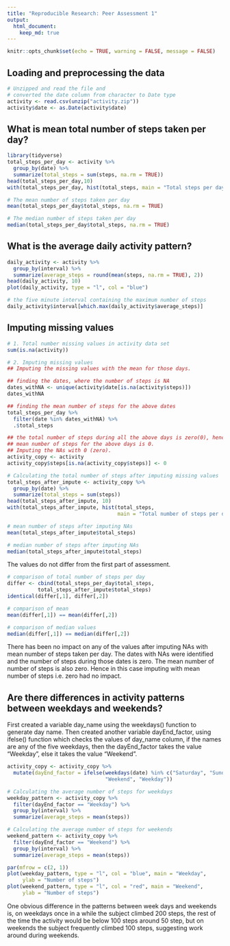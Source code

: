 ```yaml
---
title: "Reproducible Research: Peer Assessment 1"
output: 
  html_document:
    keep_md: true
---
```


```r
knitr::opts_chunk$set(echo = TRUE, warning = FALSE, message = FALSE)
```

## Loading and preprocessing the data
```r
# Unzipped and read the file and
# converted the date column from character to Date type
activity <- read.csv(unzip("activity.zip"))
activity$date <- as.Date(activity$date)
```



## What is mean total number of steps taken per day?
```r
library(tidyverse)
total_steps_per_day <- activity %>%
  group_by(date) %>%
  summarize(total_steps = sum(steps, na.rm = TRUE))
head(total_steps_per_day,10)
with(total_steps_per_day, hist(total_steps, main = "Total steps per day"))

# The mean number of steps taken per day
mean(total_steps_per_day$total_steps, na.rm = TRUE)

# The median number of steps taken per day
median(total_steps_per_day$total_steps, na.rm = TRUE)
```

## What is the average daily activity pattern?
```r
daily_activity <- activity %>%
  group_by(interval) %>%
  summarize(average_steps = round(mean(steps, na.rm = TRUE), 2))
head(daily_activity, 10)
plot(daily_activity, type = "l", col = "blue")

# the five minute interval containing the maximum number of steps
daily_activity$interval[which.max(daily_activity$average_steps)]
```



## Imputing missing values
```r
# 1. Total number missing values in activity data set
sum(is.na(activity))

# 2. Imputing missing values
## Imputing the missing values with the mean for those days.

## finding the dates, where the number of steps is NA
dates_withNA <- unique(activity$date[is.na(activity$steps)])
dates_withNA

## finding the mean number of steps for the above dates
total_steps_per_day %>%
  filter(date %in% dates_withNA) %>%
  .$total_steps

## the total number of steps during all the above days is zero(0), hence the
## mean number of steps for the above days is 0.
## Imputing the NAs with 0 (zero).
activity_copy <- activity
activity_copy$steps[is.na(activity_copy$steps)] <- 0

# Calculating the total number of steps after imputing missing values
total_steps_after_impute <- activity_copy %>%
  group_by(date) %>%
  summarize(total_steps = sum(steps))
head(total_steps_after_impute, 10)
with(total_steps_after_impute, hist(total_steps,
                                    main = "Total number of steps per day"))

# mean number of steps after imputing NAs
mean(total_steps_after_impute$total_steps)

# median number of steps after imputing NAs
median(total_steps_after_impute$total_steps)
```

The values do not differ from the first part of assessment.
```r
# comparison of total number of steps per day
differ <- cbind(total_steps_per_day$total_steps,
          total_steps_after_impute$total_steps)
identical(differ[,1], differ[,2])

# comparison of mean
mean(differ[,1]) == mean(differ[,2])

# comparison of median values
median(differ[,1]) == median(differ[,2])
```
There has been no impact on any of the values after imputing NAs with mean
number of steps taken per day. The dates with NAs were identified and the
number of steps during those dates is zero. The mean number of number of steps
is also zero. Hence in this case imputing with mean number of steps i.e. zero
had no impact.  

## Are there differences in activity patterns between weekdays and weekends?

First created a variable day_name using the weekdays() function to generate
day name. Then created another variable dayEnd_factor, using ifelse() function
which checks the values of day_name column, if the names are any of the five 
weekdays, then the dayEnd_factor takes the value "Weekday", else it takes the
value "Weekend".  

```r
activity_copy <- activity_copy %>%
  mutate(dayEnd_factor = ifelse(weekdays(date) %in% c("Saturday", "Sunday"),
                                "Weekend", "Weekday"))

# Calculating the average number of steps for weekdays
weekday_pattern <- activity_copy %>%
  filter(dayEnd_factor == "Weekday") %>%
  group_by(interval) %>%
  summarize(average_steps = mean(steps))

# Calculating the average number of steps for weekends
weekend_pattern <- activity_copy %>%
  filter(dayEnd_factor == "Weekend") %>%
  group_by(interval) %>%
  summarize(average_steps = mean(steps))

par(mfrow = c(2, 1))
plot(weekday_pattern, type = "l", col = "blue", main = "Weekday",
     ylab = "Number of steps")
plot(weekend_pattern, type = "l", col = "red", main = "Weekend",
     ylab = "Number of steps")
```

One obvious difference in the patterns between week days and weekends is, on
weekdays once in a while the subject climbed 200 steps, the rest of the time the
activity would be below 100 steps around 50 step, but on weekends the
subject frequently climbed 100 steps, suggesting work around during weekends.